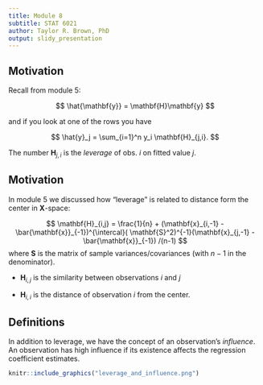 ```yaml
---
title: Module 8
subtitle: STAT 6021
author: Taylor R. Brown, PhD
output: slidy_presentation
---
```


## Motivation

Recall from module 5:

$$
\hat{\mathbf{y}} = \mathbf{H}\mathbf{y}
$$

and if you look at one of the rows you have 

$$
\hat{y}_j = \sum_{i=1}^n y_i \mathbf{H}_{j,i}.
$$

The number $\mathbf{H}_{j,i}$ is the *leverage* of obs. $i$ on fitted value $j$. 

## Motivation 

In module 5 we discussed how "leverage" is related to distance form the center in $\mathbf{X}$-space:

$$
\mathbf{H}_{i,j} = \frac{1}{n}   + (\mathbf{x}_{i,-1} - \bar{\mathbf{x}}_{-1})^{\intercal}( \mathbf{S}^2)^{-1}(\mathbf{x}_{j,-1} - \bar{\mathbf{x}}_{-1}) /(n-1)
$$
where $\mathbf{S}$ is the matrix of sample variances/covariances (with $n-1$ in the denominator).

- $\mathbf{H}_{i,j}$ is the similarity between observations $i$ and $j$

- $\mathbf{H}_{i,i}$ is the distance of observation $i$ from the center.

## Definitions

In addition to leverage, we have the concept of an observation's *influence*. An observation has high influence if its existence affects the regression coefficient estimates.

```r
knitr::include_graphics("leverage_and_influence.png")
```


